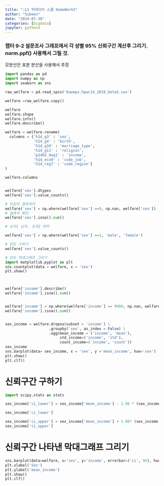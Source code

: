 ```yaml
---
title: ":LS 빅데이터 스쿨 HomeWork5"
author: "Subeen"
date: "2024-07-30"
categories: [bigdata]
jupyter: python3
---
```


### 챕터 9-2 설문조사 그래프에서 각 성별 95% 신뢰구간 계산후 그리기. norm.ppf() 사용해서 그릴 것. \
모분산은 표본 분산을 사용해서 추정


```python
import pandas as pd
import numpy as np
import seaborn as sns

raw_welfare = pd.read_spss('Koweps_hpwc14_2019_beta2.sav')

welfare =raw_welfare.copy()

welfare
welfare.shape
welfare.info()
welfare.describe()

welfare = welfare.rename(
  columns = {'h14_g3' : 'sex',
             'h14_g4' : 'birth',
             'h14_g10' : 'marriage_type',
             'h14_g11' : 'religion',
             'p1402_8aq1' : 'income',
             'h14_eco9' : 'code_job',
             'h14_reg7' : 'code_region'}
)

welfare.columns


welfare['sex'].dtypes
welfare['sex'].value_counts()

# 이상치 결측처리 
welfare['sex'] = np.where(welfare['sex'] ==9, np.nan, welfare['sex'])
# 결측치 확인
welfare['sex'].isna().sum()

# 숫자1 남자. 숫자2 여자

welfare['sex'] = np.where(welfare['sex'] ==1, 'male', 'female')

# 빈도 구하기
welfare['sex'].value_counts()

# 빈도 막대그래프 그리기
import matplotlib.pyplot as plt
sns.countplot(data = welfare, x = 'sex')
plt.show()



welfare['income'].describe()
welfare['income'].isna().sum() 


welfare['income'] = np.where(welfare['income'] == 9999, np.nan, welfare['income'])
welfare['income'].isna().sum()


sex_income = welfare.dropna(subset = 'income') \
                    .groupby('sex', as_index = False) \
                    .agg(mean_income = ('income', 'mean'),
                         std_income=('income', 'std'),
                         count_income=('income', 'count'))
sex_income  
sns.barplot(data= sex_income, x = 'sex', y ='mean_income', hue='sex')
plt.show()
plt.clf()

```


# 신뢰구간 구하기

```python

import scipy.stats as stats

sex_income['ci_lower'] = sex_income['mean_income'] - 1.96 * (sex_income['std_income'] / np.sqrt(sex_income['count_income']))

sex_income['ci_lower']
```

```python
sex_income['ci_upper'] = sex_income['mean_income'] + 1.96* (sex_income['std_income'] / np.sqrt(sex_income['count_income']))
sex_income['ci_upper']
```
# 신뢰구간 나타낸 막대그래프 그리기
```python
sns.barplot(data=welfare, x='sex', y='income', errorbar=('ci', 95), hue='sex')
plt.xlabel('Sex')
plt.ylabel('mean_income')
plt.show()
plt.clf()
```






